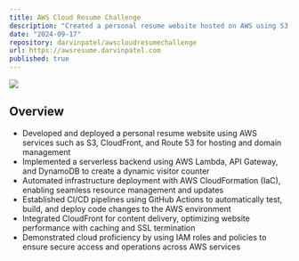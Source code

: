 ```yaml
---
title: AWS Cloud Resume Challenge
description: "Created a personal resume website hosted on AWS using S3, CloudFront, Route 53, Lambda, a serverless visitor counter (DynamoDB & API Gateway), CI/CD pipelines, and Terraform as IaC"
date: "2024-09-17"
repository: darvinpatel/awscloudresumechallenge
url: https://awsresume.darvinpatel.com
published: true
---
```


[![](https://github.com/darvinpatel/awscloudresumechallenge/blob/main/images/crc_gif.gif?raw=true)](https://github.com/darvinpatel/awscloudresumechallenge)

## Overview

- Developed and deployed a personal resume website using AWS services such as S3, CloudFront, and Route 53 for hosting and domain management
- Implemented a serverless backend using AWS Lambda, API Gateway, and DynamoDB to create a dynamic visitor counter
- Automated infrastructure deployment with AWS CloudFormation (IaC), enabling seamless resource management and updates
- Established CI/CD pipelines using GitHub Actions to automatically test, build, and deploy code changes to the AWS environment
- Integrated CloudFront for content delivery, optimizing website performance with caching and SSL termination
- Demonstrated cloud proficiency by using IAM roles and policies to ensure secure access and operations across AWS services